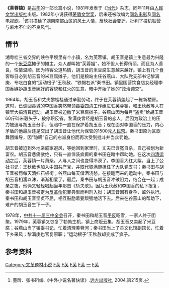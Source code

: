 {{onesource|time=2018-07-11T20:58:16+00:00}}
'''《芙蓉镇》'''是[[古华|古华]]的一部长篇小说，1981年发表于《[[当代_(杂志)|当代]]》杂志，同年11月由[[人民文学出版社|人民文学出版社]]出版。1982年小说获得[[茅盾文学奖|茅盾文学奖]]，后来还被改编为[[芙蓉镇_(电影)|同名电影]]及[[芙蓉镇_(电视剧)|同名电视剧]]。<ref>董昕、张书珩编.《中外小说名著快读》.[[远方出版社|远方出版社]], 2004.第215页.</ref>该书描绘了[[湖南|湖南]]南部山区的风土人情，反映[[社会变迁|社会变迁]]，批判了[[投机|投机]]钻营与麻木不仁的不良风气。

==情节==
湘粤桂三省交界的峡谷平坝里有个小镇，名为芙蓉镇。胡玉音是镇上生意最为兴隆的一个[[米豆腐|米豆腐]]摊子的摊主，众人都叫她“芙蓉姐”，她不但人长得俏丽，而且为人善良，性情温顺。因为待客公道热情，胡玉音的米豆腐生意越来越好。镇上有几个食客每日必到胡玉音的米豆腐摊子，他们是粮站主任谷燕山、大队党支部书记黎满庚、专吃白食的“运动根子”王秋赦、“铁帽右派”秦书田。镇里国营饮食店女经理李国香嫉妒胡玉音婉好的容貌和红火的生意，暗中开始了她的“政治调查”。

1964年，胡玉音和丈夫黎桂桂通过辛勤劳动，终于在芙蓉镇盖起了一栋新楼房。这时，已调回县城的李国香突然带领[[县委|县委]][[四清运动|四清]]工作组进驻芙蓉镇，和王秋赦等人在镇里大搞清算运动。胡玉音被迫撤了米豆腐摊子。谷燕山因为每月“盗卖”给胡玉音60斤碎米穀头子，被停职反省。黎满庚曾经是胡玉音的恋人，后因为政治上的压力被迫与胡玉音分手，但暗中一直在保护着胡玉音；现在面对李国香的压力，内心矛盾的他最后还是交出了胡玉音让他代为保管的1500元[[人民幣|人民幣]]。秦书田原为区歌舞团编导，因“隐瞒”自己的右派身份而再次受到批斗并当众罚跪。

胡玉音被迫到外地亲戚家避风，等她回到家里时，丈夫已含冤自杀，自己被划为新富农。胡玉音悲痛欲绝，只有一直佯装疯癫的秦书田在暗中帮助她。在这次[[四清运动|四清运动]]之后，芙蓉镇一片萧条，人与人之间也变得冷漠了。李国香大红大紫，当上了公社书记；王秋赦也加入[[中国共产党|中国共产党]]，并取代黎满庚担任了大队党支书；秦书田与胡玉音被罚每天清扫石板街；谷燕山每天借酒浇愁。在接踵而来的运动中，秦书田与胡玉音相濡以沫，渐渐相爱了。最后，秦书田与胡玉音冲破阻力，结合在一起；成亲之夜，他俩又轻轻唱起当年那首《轿夫歌》。因为王秋赦和李国香的私下报复，秦书田和胡玉音被定为[[反革命|反革命]]犯罪典型而判刑入狱；胡玉音因有身孕，监外执行。秦书田和胡玉音坚贞不屈，相互鼓励着要顽强地活下去。后来在谷燕山的帮助下，难产的胡玉音生下一子。

1978年，[[中共十一届三中全会|中共十一届三中全会]]召开，秦书田和胡玉音[[平反|平反]]昭雪，一家人终于团聚。1979年，芙蓉镇又恢复了勃勃生机，镇上商贩云集，胡玉音又卖起了米豆腐；谷燕山当了镇委书记，忙着清理芙蓉河；秦书田当上了县文化馆副馆长，忙着下乡采风；黎满庚也官复原职；“运动根子”王秋赦却变成了疯子。

==参考资料==

{{Reflist}}

{{茅盾文学奖|第一屆}}
{{文革题材作品|nocat}}
[[Category:文革题材小说|Category:文革题材小说]]
[[Category:中文长篇小说|F芙]]
[[Category:1981年中国小说|F芙]]
[[Category:1981年長篇小说|F芙]]
[[Category:湖南省背景小說|F芙]]
[[Category:茅盾文学奖获奖作品|一]]
[[Category:改编成影视剧的中华人民共和国小说|F芙]]